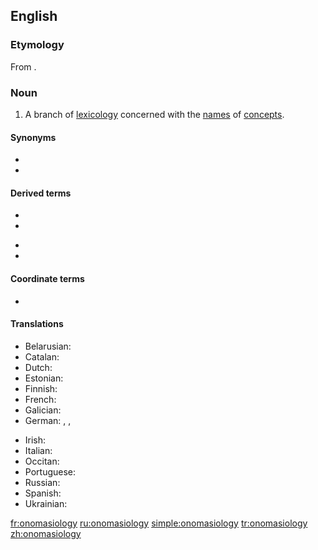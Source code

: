 ==English==
{{wikipedia}}

===Etymology===
From {{etyl|grc|en}} {{m|grc|ὀνομάζω||I name}} {{suffix||logy|lang=en}}.

===Noun===
{{en-noun|!}}

# A branch of [[lexicology]] concerned with the [[name]]s of [[concept]]s.

====Synonyms====
* {{l|en|onomastics}}
* {{l|en|onomatology}}

====Derived terms====
{{der-top}}
* {{l|en|onomasiologic}}
* {{l|en|onomasiological}}
{{der-mid}}
* {{l|en|onomasiologically}}
* {{l|en|onomasiologist}}
{{der-bottom}}

====Coordinate terms====
* {{l|en|semasiology}}

====Translations====
{{trans-top|branch of lexicology}}
* Belarusian: {{t|be|анамасіялогія|f|tr=anamasijalóhija}}
* Catalan: {{t|ca|onomasiologia|f}}
* Dutch: {{t|nl|onomasiologie|f}}
* Estonian: {{t|et|onomasioloogia}}
* Finnish: {{t|fi|nimitysoppi}}
* French: {{t+|fr|onomasiologie|f}}
* Galician: {{t|gl|onomasioloxía|f}}
* German: {{t+|de|Onomasiologie|f}}, {{t|de|Benennungslehre|f}}, {{t+|de|Bezeichnungslehre|f}}
{{trans-mid}}
* Irish: {{t|ga|onamaiseolaíocht|f}}
* Italian: {{t+|it|onomasiologia|f}}
* Occitan: {{t|oc|onomasiologia|f}}
* Portuguese: {{t|pt|onomasiologia|f}}
* Russian: {{t+|ru|ономасиоло́гия|f}}
* Spanish: {{t+|es|onomasiología|f}}
* Ukrainian: {{t|uk|ономасіологія|f|tr=onomasiolóhija}}
{{trans-bottom}}

[[fr:onomasiology]]
[[ru:onomasiology]]
[[simple:onomasiology]]
[[tr:onomasiology]]
[[zh:onomasiology]]